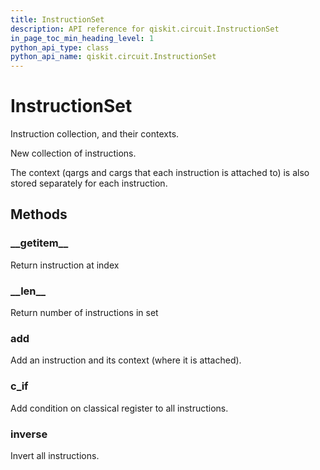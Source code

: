```yaml
---
title: InstructionSet
description: API reference for qiskit.circuit.InstructionSet
in_page_toc_min_heading_level: 1
python_api_type: class
python_api_name: qiskit.circuit.InstructionSet
---
```


# InstructionSet

<Class id="qiskit.circuit.InstructionSet" github="https://github.com/qiskit/qiskit/tree/stable/0.14/qiskit/circuit/instructionset.py" signature="InstructionSet">
  Instruction collection, and their contexts.

  New collection of instructions.

  The context (qargs and cargs that each instruction is attached to) is also stored separately for each instruction.

  ## Methods

  ### \_\_getitem\_\_

  <Function id="qiskit.circuit.InstructionSet.__getitem__" name="__getitem__" signature="InstructionSet.__getitem__(i)">
    Return instruction at index
  </Function>

  ### \_\_len\_\_

  <Function id="qiskit.circuit.InstructionSet.__len__" name="__len__" signature="InstructionSet.__len__()">
    Return number of instructions in set
  </Function>

  ### add

  <Function id="qiskit.circuit.InstructionSet.add" name="add" signature="InstructionSet.add(gate, qargs, cargs)">
    Add an instruction and its context (where it is attached).
  </Function>

  ### c\_if

  <Function id="qiskit.circuit.InstructionSet.c_if" name="c_if" signature="InstructionSet.c_if(classical, val)">
    Add condition on classical register to all instructions.
  </Function>

  ### inverse

  <Function id="qiskit.circuit.InstructionSet.inverse" name="inverse" signature="InstructionSet.inverse()">
    Invert all instructions.
  </Function>
</Class>


